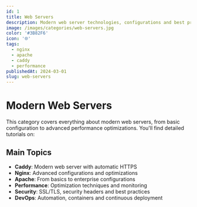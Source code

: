 ```yaml
---
id: 1
title: Web Servers
description: Modern web server technologies, configurations and best practices
image: /images/categories/web-servers.jpg
color: '#3B82F6'
icon: '🌐'
tags:
  - nginx
  - apache
  - caddy
  - performance
publishedAt: 2024-03-01
slug: web-servers
---
```


# Modern Web Servers

This category covers everything about modern web servers, from basic configuration to advanced performance optimizations. You'll find detailed tutorials on:

## Main Topics

- **Caddy**: Modern web server with automatic HTTPS
- **Nginx**: Advanced configurations and optimizations
- **Apache**: From basics to enterprise configurations
- **Performance**: Optimization techniques and monitoring
- **Security**: SSL/TLS, security headers and best practices
- **DevOps**: Automation, containers and continuous deployment

